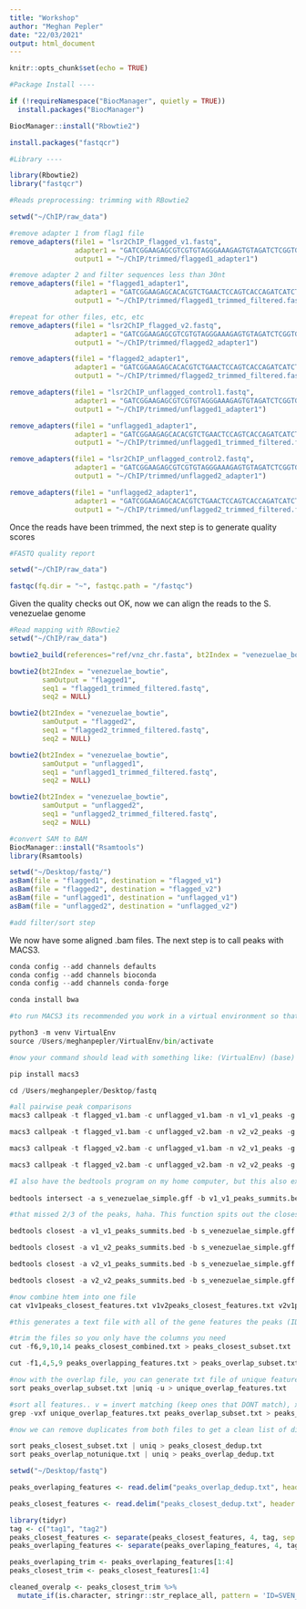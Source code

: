 ```yaml
---
title: "Workshop"
author: "Meghan Pepler"
date: "22/03/2021"
output: html_document
---
```


```r
knitr::opts_chunk$set(echo = TRUE)
```

```r
#Package Install ----

if (!requireNamespace("BiocManager", quietly = TRUE))
  install.packages("BiocManager")

BiocManager::install("Rbowtie2")

install.packages("fastqcr")
```


```r
#Library ----

library(Rbowtie2)
library("fastqcr")

```







```r
#Reads preprocessing: trimming with RBowtie2

setwd("~/ChIP/raw_data")

#remove adapter 1 from flag1 file 
remove_adapters(file1 = "lsr2ChIP_flagged_v1.fastq", 
                adapter1 = "GATCGGAAGAGCGTCGTGTAGGGAAAGAGTGTAGATCTCGGTGGTCGCCG", 
                output1 = "~/ChIP/trimmed/flagged1_adapter1")

#remove adapter 2 and filter sequences less than 30nt 
remove_adapters(file1 = "flagged1_adapter1", 
                adapter1 = "GATCGGAAGAGCACACGTCTGAACTCCAGTCACCAGATCATCTCGTATGC", 
                output1 = "~/ChIP/trimmed/flagged1_trimmed_filtered.fastq", "--minlength 76")

#repeat for other files, etc, etc 
remove_adapters(file1 = "lsr2ChIP_flagged_v2.fastq", 
                adapter1 = "GATCGGAAGAGCGTCGTGTAGGGAAAGAGTGTAGATCTCGGTGGTCGCCG", 
                output1 = "~/ChIP/trimmed/flagged2_adapter1")

remove_adapters(file1 = "flagged2_adapter1", 
                adapter1 = "GATCGGAAGAGCACACGTCTGAACTCCAGTCACCAGATCATCTCGTATGC", 
                output1 = "~/ChIP/trimmed/flagged2_trimmed_filtered.fastq","--minlength 76")

remove_adapters(file1 = "lsr2ChIP_unflagged_control1.fastq", 
                adapter1 = "GATCGGAAGAGCGTCGTGTAGGGAAAGAGTGTAGATCTCGGTGGTCGCCG", 
                output1 = "~/ChIP/trimmed/unflagged1_adapter1")

remove_adapters(file1 = "unflagged1_adapter1", 
                adapter1 = "GATCGGAAGAGCACACGTCTGAACTCCAGTCACCAGATCATCTCGTATGC", 
                output1 = "~/ChIP/trimmed/unflagged1_trimmed_filtered.fastq", "--minlength 76")

remove_adapters(file1 = "lsr2ChIP_unflagged_control2.fastq", 
                adapter1 = "GATCGGAAGAGCGTCGTGTAGGGAAAGAGTGTAGATCTCGGTGGTCGCCG",
                output1 = "~/ChIP/trimmed/unflagged2_adapter1")

remove_adapters(file1 = "unflagged2_adapter1", 
                adapter1 = "GATCGGAAGAGCACACGTCTGAACTCCAGTCACCAGATCATCTCGTATGC", 
                output1 = "~/ChIP/trimmed/unflagged2_trimmed_filtered.fastq", "--minlength 76")

```


Once the reads have been trimmed, the next step is to generate quality scores 


```r
#FASTQ quality report

setwd("~/ChIP/raw_data")

fastqc(fq.dir = "~", fastqc.path = "/fastqc")


```

Given the quality checks out OK, now we can align the reads to the S. venezuelae genome

```r
#Read mapping with RBowtie2
setwd("~/ChIP/raw_data")

bowtie2_build(references="ref/vnz_chr.fasta", bt2Index = "venezuelae_bowtie", overwrite = TRUE)

bowtie2(bt2Index = "venezuelae_bowtie", 
        samOutput = "flagged1", 
        seq1 = "flagged1_trimmed_filtered.fastq", 
        seq2 = NULL)

bowtie2(bt2Index = "venezuelae_bowtie", 
        samOutput = "flagged2", 
        seq1 = "flagged2_trimmed_filtered.fastq", 
        seq2 = NULL)

bowtie2(bt2Index = "venezuelae_bowtie", 
        samOutput = "unflagged1", 
        seq1 = "unflagged1_trimmed_filtered.fastq", 
        seq2 = NULL)

bowtie2(bt2Index = "venezuelae_bowtie", 
        samOutput = "unflagged2", 
        seq1 = "unflagged2_trimmed_filtered.fastq", 
        seq2 = NULL)

#convert SAM to BAM
BiocManager::install("Rsamtools")
library(Rsamtools)

setwd("~/Desktop/fastq/")
asBam(file = "flagged1", destination = "flagged_v1")
asBam(file = "flagged2", destination = "flagged_v2")
asBam(file = "unflagged1", destination = "unflagged_v1")
asBam(file = "unflagged2", destination = "unflagged_v2")

#add filter/sort step

```

We now have some aligned .bam files. The next step is to call peaks with MACS3. 

```python
conda config --add channels defaults
conda config --add channels bioconda
conda config --add channels conda-forge

conda install bwa

#to run MACS3 its recommended you work in a virtual environment so that your home libraries don't get messed up 

python3 -m venv VirtualEnv
source /Users/meghanpepler/VirtualEnv/bin/activate

#now your command should lead with something like: (VirtualEnv) (base) MeghanMacbookPro:~"

pip install macs3

cd /Users/meghanpepler/Desktop/fastq

#all pairwise peak comparisons
macs3 callpeak -t flagged_v1.bam -c unflagged_v1.bam -n v1_v1_peaks -g 8e6 --keep-dup all --mfold 2 100 --bw 76 --nomodel --extsize 147

macs3 callpeak -t flagged_v1.bam -c unflagged_v2.bam -n v2_v2_peaks -g 8e6 --keep-dup all --mfold 2 100 --bw 76 --nomodel --extsize 147

macs3 callpeak -t flagged_v2.bam -c unflagged_v1.bam -n v2_v1_peaks -g 8e6 --keep-dup all --mfold 2 100 --bw 76 --nomodel --extsize 147

macs3 callpeak -t flagged_v2.bam -c unflagged_v2.bam -n v2_v2_peaks -g 8e6 --keep-dup all --mfold 2 100 --bw 76 --nomodel --extsize 147

#I also have the bedtools program on my home computer, but this also exists on Brians system I think. You can use it to find the genes that the peaks overlap with: 
  
bedtools intersect -a s_venezuelae_simple.gff -b v1_v1_peaks_summits.bed v1_v2_peaks_summits.bed v2_v2_peaks_summits.bed v2_v1_peaks_summits.bed -sorted -wa > peaks_overlapping_features.txt

#that missed 2/3 of the peaks, haha. This function spits out the closest gene. Now this is backwards to the other one (in terms of a and b). If you have it the other way it spits out the closest PEAK to each GENE which is useless and you end up with a list of 7500 genes. You can't have multiple a's so you need to repeat x4

bedtools closest -a v1_v1_peaks_summits.bed -b s_venezuelae_simple.gff -t first -wa > v1v1peaks_closest_features.txt

bedtools closest -a v1_v2_peaks_summits.bed -b s_venezuelae_simple.gff -t first -wa > v1v2peaks_closest_features.txt

bedtools closest -a v2_v1_peaks_summits.bed -b s_venezuelae_simple.gff -t first -wa > v2v1peaks_closest_features.txt

bedtools closest -a v2_v2_peaks_summits.bed -b s_venezuelae_simple.gff -t first -wa > v2v2peaks_closest_features.txt

#now combine htem into one file 
cat v1v1peaks_closest_features.txt v1v2peaks_closest_features.txt v2v1peaks_closest_features.txt v2v2peaks_closest_features.txt > peaks_closest_combined.txt

#this generates a text file with all of the gene features the peaks (ID'd from the four replicates) are closest to - Repeated for each ID (i.e. if all four pairwise samples had overlapping peaks/gene, it would spit out that gene 4x). I'll just keep genes that were identified at least twice. 

#trim the files so you only have the columns you need 
cut -f6,9,10,14 peaks_closest_combined.txt > peaks_closest_subset.txt

cut -f1,4,5,9 peaks_overlapping_features.txt > peaks_overlap_subset.txt

#now with the overlap file, you can generate txt file of unique features (peaks only ID'd once).. the closest file wont have any unique genes (duh, they all find whats closest)
sort peaks_overlap_subset.txt |uniq -u > unique_overlap_features.txt

#sort all features.. v = invert matching (keep ones that DONT match), x = must match entire line, f = matching against file pattern 
grep -vxf unique_overlap_features.txt peaks_overlap_subset.txt > peaks_overlap_notunique.txt

#now we can remove duplicates from both files to get a clean list of direcrly associated/close to  genes 

sort peaks_closest_subset.txt | uniq > peaks_closest_dedup.txt
sort peaks_overlap_notunique.txt | uniq > peaks_overlap_dedup.txt

```

```r
setwd("~/Desktop/fastq")

peaks_overlaping_features <- read.delim("peaks_overlap_dedup.txt", header = FALSE)

peaks_closest_features <- read.delim("peaks_closest_dedup.txt", header = FALSE)

library(tidyr)
tag <- c("tag1", "tag2")
peaks_closest_features <- separate(peaks_closest_features, 4, tag, sep = ";")
peaks_overlaping_features <- separate(peaks_overlaping_features, 4, tag, sep = ";")

peaks_overlaping_trim <- peaks_overlaping_features[1:4]
peaks_closest_trim <- peaks_closest_features[1:4]

cleaned_overalp <- peaks_closest_trim %>%
  mutate_if(is.character, stringr::str_replace_all, pattern = 'ID=SVEN_', replacement = '')


```





